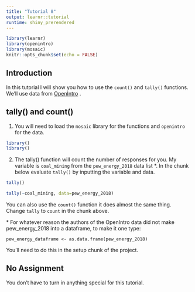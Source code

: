 ```yaml
---
title: "Tutorial 8"
output: learnr::tutorial
runtime: shiny_prerendered
---
```


```r
library(learnr)
library(openintro)
library(mosaic)
knitr::opts_chunk$set(echo = FALSE)
```

## Introduction

In this tutorial I will show you how to use the `count()` and `tally()` functions. We'll use data from [OpenIntro](https://www.openintro.org/data/) .

## tally() and count()

1.  You will need to load the `mosaic` library for the functions and `openintro` for the data.

```r
library()
library()
```

2.  The tally() function will count the number of responses for you. My variable is `coal_mining` from the `pew_energy_2018` data list \*. In the chunk below evaluate `tally()` by inputting the variable and data.

```r
tally()
```

```r
tally(~coal_mining, data=pew_energy_2018)
```

You can also use the `count()` function it does almost the same thing. Change `tally` to `count` in the chunk above.

\* For whatever reason the authors of the OpenIntro data did not make pew_energy_2018 into a dataframe, to make it one type:

`pew_energy_dataframe <- as.data.frame(pew_energy_2018)`

You'll need to do this in the setup chunk of the project.

## No Assignment

You don't have to turn in anything special for this tutorial.
